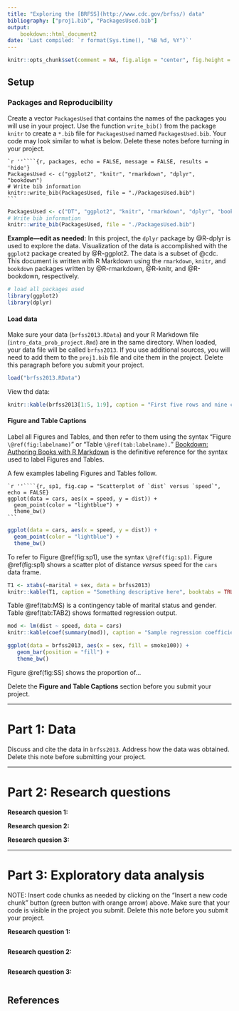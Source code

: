 ```yaml
---
title: "Exploring the [BRFSS](http://www.cdc.gov/brfss/) data"
bibliography: ["proj1.bib", "PackagesUsed.bib"]
output: 
    bookdown::html_document2
date: 'Last compiled: `r format(Sys.time(), "%B %d, %Y")`'
---
```


```r
knitr::opts_chunk$set(comment = NA, fig.align = "center", fig.height = 3, fig.width = 3, message = FALSE, warning = FALSE)
```

## Setup {-}

### Packages and Reproducibility {-}

Create a vector `PackagesUsed` that contains the names of the packages you will use in your project.  Use the function `write_bib()` from the package `knitr` to create a  `*.bib` file for `PackagesUsed` named `PackagesUsed.bib`.  Your code may look similar to what is below.  Delete these notes before turning in your project.

    `r ''````{r, packages, echo = FALSE, message = FALSE, results = 'hide'}
    PackagesUsed <- c("ggplot2", "knitr", "rmarkdown", "dplyr", "bookdown")
    # Write bib information
    knitr::write_bib(PackagesUsed, file = "./PackagesUsed.bib")
    ```

```r
PackagesUsed <- c("DT", "ggplot2", "knitr", "rmarkdown", "dplyr", "bookdown")
# Write bib information
knitr::write_bib(PackagesUsed, file = "./PackagesUsed.bib")
```

**Example---edit as needed:**  In this project, the `dplyr` package by @R-dplyr is used to explore the data.  Visualization of the data 
is accomplished with the `ggplot2` package created by @R-ggplot2. The data is a subset of @cdc.  This document is written with R Markdown using the `rmarkdown`, `knitr`, and `bookdown` packages written by @R-rmarkdown, @R-knitr, and @R-bookdown,  respectively.  


```r
# load all packages used
library(ggplot2)
library(dplyr)
```

#### Load data {-}

Make sure your data (`brfss2013.RData`) and your R Markdown file (`intro_data_prob_project.Rmd`) are in the same directory. When loaded,
your data file will be called `brfss2013`.  If you use additional sources, you will need to add them to the `proj1.bib` file and cite them in the project. Delete this paragraph before you submit your project. 

```r
load("brfss2013.RData")
```

View thd data:

```r
knitr::kable(brfss2013[1:5, 1:9], caption = "First five rows and nine columns of `brfss2013`", booktabs = TRUE)
```

#### Figure and Table Captions {-}

Label all Figures and Tables, and then refer to them using the syntax "Figure `\@ref(fig:labelname)`" or "Table `\@ref(tab:labelname).`"  [Bookdown: Authoring Books with R Markdown](https://bookdown.org/yihui/bookdown/) is the definitive reference for the syntax used to label Figures and Tables. 

A few examples labeling Figures and Tables follow.

    `r ''````{r, sp1, fig.cap = "Scatterplot of `dist` versus `speed`", echo = FALSE}
    ggplot(data = cars, aes(x = speed, y = dist)) + 
      geom_point(color = "lightblue") + 
      theme_bw()
    ```

```r
ggplot(data = cars, aes(x = speed, y = dist)) + 
  geom_point(color = "lightblue") + 
  theme_bw()
```
 
To refer to Figure \@ref(fig:sp1), use the syntax `\@ref(fig:sp1)`. Figure \@ref(fig:sp1) shows a scatter plot of distance *versus* speed for the `cars` data frame. 

```r
T1 <- xtabs(~marital + sex, data = brfss2013)
knitr::kable(T1, caption = "Something descriptive here", booktabs = TRUE)
```

Table \@ref(tab:MS) is a contingency table of marital status and gender.  Table \@ref(tab:TAB2) shows formatted regression output.

```r
mod <- lm(dist ~ speed, data = cars)
knitr::kable(coef(summary(mod)), caption = "Sample regression coefficients", booktabs = TRUE)
```

```r
ggplot(data = brfss2013, aes(x = sex, fill = smoke100)) + 
   geom_bar(position = "fill") +
   theme_bw()
```

Figure \@ref(fig:SS) shows the proportion of...


Delete the **Figure and Table Captions** section before you submit your project. 



* * *

# Part 1: Data {-}

Discuss and cite the data in `brfss2013`. Address how the data was obtained.  Delete this note before submitting your project.



* * *

# Part 2: Research questions {-}

**Research quesion 1:**

**Research quesion 2:**

**Research quesion 3:**


* * *

# Part 3: Exploratory data analysis {-}

NOTE: Insert code chunks as needed by clicking on the "Insert a new code chunk" 
button (green button with orange arrow) above. Make sure that your code is visible
in the project you submit. Delete this note before you submit your project.

**Research question 1:**

```r

```




**Research question 2:**

```r

```



**Research question 3:**

```r

```



## References
